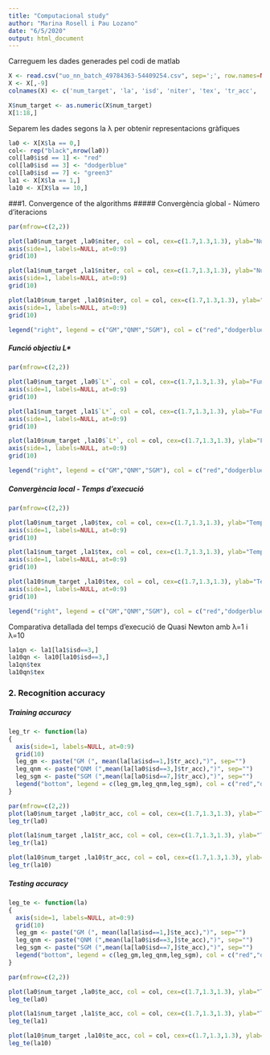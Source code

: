 ```yaml
---
title: "Computacional study"
author: "Marina Rosell i Pau Lozano"
date: "6/5/2020"
output: html_document
---
```



Carreguem les dades generades pel codi de matlab
```r
X <- read.csv("uo_nn_batch_49784363-54409254.csv", sep=';', row.names=NULL, header = TRUE)
X <- X[,-9]
colnames(X) <- c('num_target', 'la', 'isd', 'niter', 'tex', 'tr_acc', 'te_acc', 'L*')

X$num_target <- as.numeric(X$num_target)
X[1:18,]
```

Separem les dades segons la λ per obtenir representacions gràfiques
```r
la0 <- X[X$la == 0,] 
col<- rep("black",nrow(la0))
col[la0$isd == 1] <- "red"
col[la0$isd == 3] <- "dodgerblue"
col[la0$isd == 7] <- "green3"
la1 <- X[X$la == 1,] 
la10 <- X[X$la == 10,] 
```

###1. Convergence of the algorithms
##### Convergència global - Número d'iteracions
```r
par(mfrow=c(2,2))

plot(la0$num_target ,la0$niter, col = col, cex=c(1.7,1.3,1.3), ylab="Número d'iteracions", xlab="", main="λ=0", pch=c(1,2,3))
axis(side=1, labels=NULL, at=0:9)
grid(10)

plot(la1$num_target ,la1$niter, col = col, cex=c(1.7,1.3,1.3), ylab="Número d'iteracions", xlab="", main="λ=1", pch=c(1,2,3))
axis(side=1, labels=NULL, at=0:9)
grid(10)

plot(la10$num_target ,la10$niter, col = col, cex=c(1.7,1.3,1.3), ylab="Número d'iteracions", xlab="", main="λ=10", pch=c(1,2,3))
axis(side=1, labels=NULL, at=0:9)
grid(10)

legend("right", legend = c("GM","QNM","SGM"), col = c("red","dodgerblue", "green3"), cex=1, pch=c(1,2,3),xpd=NA, inset=c(-1,0))
```

##### Funció objectiu L*
```r
par(mfrow=c(2,2))

plot(la0$num_target ,la0$`L*`, col = col, cex=c(1.7,1.3,1.3), ylab="Funció objectiu L*", xlab="", main="λ=0", pch=c(1,2,3))
axis(side=1, labels=NULL, at=0:9)
grid(10)

plot(la1$num_target ,la1$`L*`, col = col, cex=c(1.7,1.3,1.3), ylab="Funció objectiu L*", xlab="", main="λ=1", pch=c(1,2,3))
axis(side=1, labels=NULL, at=0:9)
grid(10)

plot(la10$num_target ,la10$`L*`, col = col, cex=c(1.7,1.3,1.3), ylab="Funció objectiu L*", xlab="", main="λ=10", pch=c(1,2,3))
axis(side=1, labels=NULL, at=0:9)
grid(10)

legend("right", legend = c("GM","QNM","SGM"), col = c("red","dodgerblue", "green3"), cex=1, pch=c(1,2,3),xpd=NA, inset=c(-1,0))
```

##### Convergència local - Temps d'execució
```r
par(mfrow=c(2,2))

plot(la0$num_target ,la0$tex, col = col, cex=c(1.7,1.3,1.3), ylab="Temps d'execució", xlab="", main="λ=0", pch=c(1,2,3))
axis(side=1, labels=NULL, at=0:9)
grid(10)

plot(la1$num_target ,la1$tex, col = col, cex=c(1.7,1.3,1.3), ylab="Temps d'execució", xlab="", main="λ=1", pch=c(1,2,3))
axis(side=1, labels=NULL, at=0:9)
grid(10)

plot(la10$num_target ,la10$tex, col = col, cex=c(1.7,1.3,1.3), ylab="Temps d'execució", xlab="", main="λ=10", pch=c(1,2,3))
axis(side=1, labels=NULL, at=0:9)
grid(10)

legend("right", legend = c("GM","QNM","SGM"), col = c("red","dodgerblue", "green3"), cex=1, pch=c(1,2,3),xpd=NA, inset=c(-1,0))
```

Comparativa detallada del temps d'execució de Quasi Newton amb λ=1 i λ=10
```r
la1qn <- la1[la1$isd==3,]
la10qn <- la10[la10$isd==3,]
la1qn$tex
la10qn$tex
```


### 2. Recognition accuracy

##### Training accuracy

```r
leg_tr <- function(la)
{
  axis(side=1, labels=NULL, at=0:9)
  grid(10)
  leg_gm <- paste("GM (", mean(la[la$isd==1,]$tr_acc),")", sep="")
  leg_qnm <- paste("QNM (",mean(la[la0$isd==3,]$tr_acc),")", sep="")
  leg_sgm <- paste("SGM (",mean(la[la0$isd==7,]$tr_acc),")", sep="")
  legend("bottom", legend = c(leg_gm,leg_qnm,leg_sgm), col = c("red","dodgerblue", "green3"), cex=.9, pch=c(1,2,3),xpd=NA, inset=c(0,-0.7), horiz=TRUE)
}
```


```r
par(mfrow=c(2,2))
plot(la0$num_target ,la0$tr_acc, col = col, cex=c(1.7,1.3,1.3), ylab="Training Accuracy", xlab="", main="λ=0", pch=c(1,2,3))
leg_tr(la0)

plot(la1$num_target ,la1$tr_acc, col = col, cex=c(1.7,1.3,1.3), ylab="Training Accuracy", xlab="", main="λ=1", pch=c(1,2,3))
leg_tr(la1)

plot(la10$num_target ,la10$tr_acc, col = col, cex=c(1.7,1.3,1.3), ylab="Training Accuracy", xlab="", main="λ=10", pch=c(1,2,3))
leg_tr(la10)
```


##### Testing accuracy
```r
leg_te <- function(la)
{
  axis(side=1, labels=NULL, at=0:9)
  grid(10)
  leg_gm <- paste("GM (", mean(la[la$isd==1,]$te_acc),")", sep="")
  leg_qnm <- paste("QNM (",mean(la[la0$isd==3,]$te_acc),")", sep="")
  leg_sgm <- paste("SGM (",mean(la[la0$isd==7,]$te_acc),")", sep="")
  legend("bottom", legend = c(leg_gm,leg_qnm,leg_sgm), col = c("red","dodgerblue", "green3"), cex=.9, pch=c(1,2,3),xpd=NA, inset=c(0,-0.7), horiz=TRUE)
}
```

```r
par(mfrow=c(2,2))

plot(la0$num_target ,la0$te_acc, col = col, cex=c(1.7,1.3,1.3), ylab="Testing Accuracy", xlab="", main="λ=0", pch=c(1,2,3))
leg_te(la0)

plot(la1$num_target ,la1$te_acc, col = col, cex=c(1.7,1.3,1.3), ylab="Testing Accuracy", xlab="", main="λ=1", pch=c(1,2,3))
leg_te(la1)

plot(la10$num_target ,la10$te_acc, col = col, cex=c(1.7,1.3,1.3), ylab="Testing Accuracy", xlab="", main="λ=10", pch=c(1,2,3))
leg_te(la10)
```


